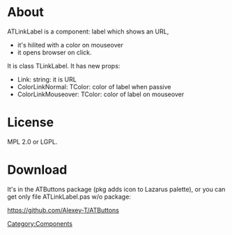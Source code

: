 =About=

ATLinkLabel is a component: label which shows an URL, 

* it's hilited with a color on mouseover
* it opens browser on click.

It is class TLinkLabel. It has new props:

* Link: string: it is URL
* ColorLinkNormal: TColor: color of label when passive
* ColorLinkMouseover: TColor: color of label on mouseover

=License=

MPL 2.0 or LGPL.

=Download=

It's in the ATButtons package (pkg adds icon to Lazarus palette), or you can get only file ATLinkLabel.pas w/o package:

https://github.com/Alexey-T/ATButtons

[[Category:Components]]
